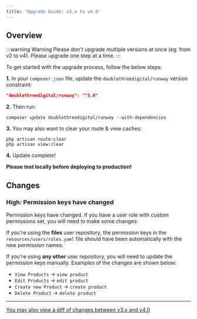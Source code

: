 ```yaml
---
title: 'Upgrade Guide: v3.x to v4.0'
---
```


## Overview

:::warning Warning
Please don't upgrade multiple versions at once (eg. from v2 to v4). Please upgrade one step at a time.
:::

To get started with the upgrade process, follow the below steps:

**1.** In your `composer.json` file, update the `doublethreedigital/runway` version constraint:

```json
"doublethreedigital/runway": "^5.0"
```

**2.** Then run:

```
composer update doublethreedigital/runway --with-dependencies
```

**3.** You may also want to clear your route & view caches:

```
php artisan route:clear
php artisan view:clear
```

**4.** Update complete!

**Please test locally before deploying to production!**

## Changes

### High: Permission keys have changed

Permission keys have changed. If you have a user role with custom permissions set, you will need to make some changes:

If you're using the **files** user repository, the permission keys in the `resources/users/roles.yaml` file should have been automatically with the new permission names.

If you're using **any other** user repository, you will need to update the permission keys manually. Examples of the changes are shown below:

-   `View Products` -> `view product`
-   `Edit Products` -> `edit product`
-   `Create new Product` -> `create product`
-   `Delete Product` -> `delete product`

---

[You may also view a diff of changes between v3.x and v4.0](https://github.com/statamic-rad-pack/runway/compare/3.x...4.x)
